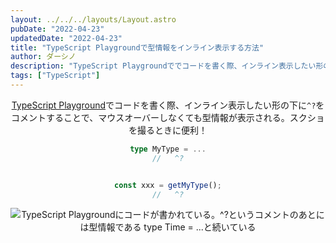 ```yaml
---
layout: ../../../layouts/Layout.astro
pubDate: "2022-04-23"
updatedDate: "2022-04-23"
title: "TypeScript Playgroundで型情報をインライン表示する方法"
author: ダーシノ
description: "TypeScript Playgroundででコードを書く際、インライン表示したい形の下に^?をコメントすることで、マウスオーバーしなくても型情報が表示される。スクショを撮るときに便利！"
tags: ["TypeScript"]
---
```



<Header {...frontmatter} />

[TypeScript Playground](https://www.typescriptlang.org/play)でコードを書く際、インライン表示したい形の下に`^?`をコメントすることで、マウスオーバーしなくても型情報が表示される。スクショを撮るときに便利！


```ts
type MyType = ...
//   ^?


const xxx = getMyType();
//   ^?
```

![TypeScript Playgroundにコードが書かれている。^?というコメントのあとには型情報である type Time = ...と続いている](./_demo.png)
